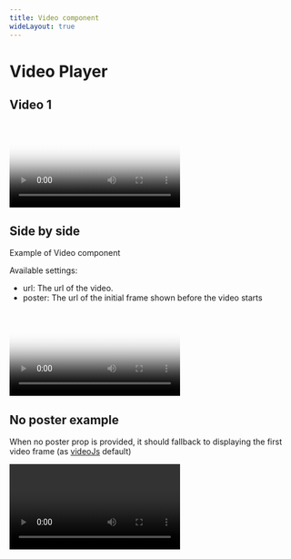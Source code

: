 ```yaml
---
title: Video component
wideLayout: true
---
```


# Video Player

## Video 1

<Video
  url="https://customer-ytbpo1yna9xohg5m.cloudflarestream.com/e1aa2e24614b242afdd4afb36a0c2f75/manifest/video.m3u8"
  poster="https://customer-ytbpo1yna9xohg5m.cloudflarestream.com/e1aa2e24614b242afdd4afb36a0c2f75/thumbnails/thumbnail.jpg?time=6s"
/>

## Side by side

<SideBySide>
<Info>

Example of Video component

Available settings:

- url: The url of the video.
- poster: The url of the initial frame shown before the video starts


</Info>
<Video
  url="https://customer-ytbpo1yna9xohg5m.cloudflarestream.com/33709d50562534d2a6f9f2b1766d8ff6/manifest/video.m3u8"
  poster="https://customer-ytbpo1yna9xohg5m.cloudflarestream.com/33709d50562534d2a6f9f2b1766d8ff6/thumbnails/thumbnail.jpg?time=10s"
/>
</SideBySide>

## No poster example

When no poster prop is provided, it should fallback to displaying the first video frame (as [videoJs](https://videojs.com/) default)

<Video
  url="https://customer-ytbpo1yna9xohg5m.cloudflarestream.com/33709d50562534d2a6f9f2b1766d8ff6/manifest/video.m3u8"
/>
